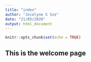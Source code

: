 ```yaml
---
title: "index"
author: "Jocelyne S Sze"
date: "21/05/2020"
output: html_document
---
```


```r
knitr::opts_chunk$set(echo = TRUE)
```

## This is the welcome page

